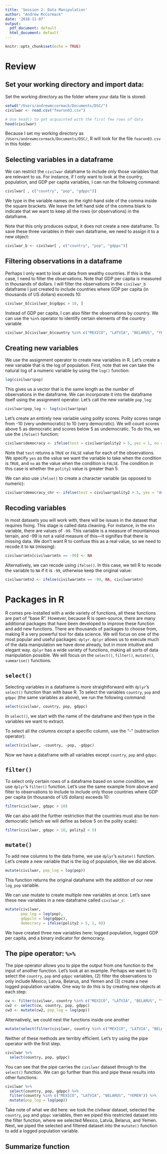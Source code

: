 ```yaml
---
title: 'Session 2: Data Manipulation'
author: "Andrew McCormack"
date: '2018-11-07'
output:
  pdf_document: default
  html_document: default
---
```


```r
knitr::opts_chunk$set(echo = TRUE)
```

# Review

## Set your working directory and import data:

Set the working directory as the folder where your data file is stored:

```r
setwd("/Users/andrewmccormack/Documents/DSC/")
civilwar <- read.csv("fearon03.csv")

# Use head() to get acquainted with the first few rows of data
head(civilwar)
```

Because I set my working directory as `/Users/andrewmccormack/Documents/DSC/`, R will look for the file `fearon03.csv` in this folder.

## Selecting variables in a dataframe

We can restrict the `civilwar` dataframe to include only those variables that are relevant to us. For instance, if I only want to look at the country, population, and GDP per capita variables, I can run the following command:

```r
civilwar[ , c("country", "pop", "gdppc")]
```

We type in the variable names on the right-hand side of the comma inside the square brackets. We leave the left hand side of the comma blank to indicate that we want to keep all the rows (or observations) in the dataframe.

Note that this only produces output, it does not create a new dataframe. To save these three variables in their own dataframe, we need to assign it to a new object:

```r
civilwar_b <- civilwar[ , c("country", "pop", "gdppc")]
```

## Filtering observations in a dataframe

Perhaps I only want to look at data from wealthy countries. If this is the case, I need to filter the observations. Note that GDP per capita is measured in thousands of dollars. I will filter the observations in the `civilwar_b` dataframe I just created to include countries where GDP per capita (in thousands of US dollars) exceeds 10:

```r
civilwar_b[civilwar_b$gdppc > 10, ]
```

Instead of GDP per capita, I can also filter the observations by country. We can use the `%in%` operator to identify certain elements of the country variable

```r
civilwar_b[civilwar_b$country %in% c("MEXICO", "LATVIA", "BELARUS", "YEMEN"), ]
```

## Creating new variables

We use the assignment operator to create new variables in R. Let's create a new variable that is the log of population. First, note that we can take the natural log of a numeric variable by using the `log()` function:

```r
log(civilwar$pop)
```
This gives us a vector that is the same length as the number of observations in the dataframe. We can incorporate it into the dataframe itself using the assignment operator. Let's call the new variable `pop_log`:

```r
civilwar$pop_log <- log(civilwar$pop)
```

Let's create an entirely new variable using polity scores. Polity scores range from -10 (very undemocratic) to 10 (very democratic). We will count scores above 5 as democratic and scores below 5 as undemocratic. To do this, we use the `ifelse()` function:

```r
civilwar$democracy <- ifelse(test = civilwar$polity2 > 5, yes = 1, no = 0)
```

Note that `test` returns a `TRUE` or `FALSE` value for each of the observations. We specify `yes` as the value we want the variable to take when the condition is `TRUE`, and `no` as the value when the condition is `FALSE`. The condition in this case is whether the `polity2` value is greater than 5. 

We can also use `ifelse()` to create a character variable (as opposed to numeric):

```r
civilwar$democracy_chr <- ifelse(test = civilwar$polity2 > 5, yes = "democracy", no = "not democracy")
```


## Recoding variables

In most datasets you will work with, there will be issues in the dataset that requires fixing. This stage is called data cleaning. For instance, in the `mtn` variable, there are values of `-99`. This variable is a measure of mountainous terrain, and -99 is not a valid measure of this---it signifies that there is missing data. We don't want R to confuse this as a real value, so we need to recode it to `NA` (missing):

```r
civilwar$mtn[civilwar$mtn == -99] <- NA
```

Alternatively, we can recode using `ifelse()`. In this case, we tell R to recode the variable to `NA` if it is `-99`, otherwise keep the original value:

```r
civilwar$mtn2 <- ifelse(civilwar$mtn == -99, NA, civilwar$mtn)
```

# Packages in R

R comes pre-installed with a wide variety of functions, all these functions are part of "base R". However, because R is open-source, there are many additional packages that have been developed to improve these function and add new functions. There are thousands of packages to choose from, making R a very powerful tool for data science. We will focus on one of the most popular and useful packages: `dplyr`. `dplyr` allows us to execute much of the data manipulation we have done already, but in more intuitive and elegant way. `dplyr` has a wide variety of functions, making all sorts of data manipulation possible. We will focus on the `select()`, `filter()`, `mutate()`, `summarise()` functions. 

## `select()`

Selecting variables in a dataframe is more straightforward with `dplyr`'s `select()` function than with base R. To select the variables `country`, `pop` and `gdppc` (the same variables as above), we run the following command:

```r
select(civilwar, country, pop, gdppc)
```

In `select()`, we start with the name of the dataframe and then type in the variables we want to extract. 

To select all the columns *except* a specific column, use the "-" (subtraction operator):

```r
select(civilwar, -country, -pop, -gdppc)
```

Now we have a dataframe with all variables except `country`, `pop` and `gdppc`.

## `filter()`

To select only certain rows of a dataframe based on some condition, we use `dplyr`'s `filter()` function. Let's use the same example from above and filter to observations to include to include only those countries where GDP per capita (in thousands of US dollars) exceeds 10:

```r
filter(civilwar, gdppc > 10)
```

We can also add the further restriction that the countries must also be non-democratic (which we will define as below 5 on the polity scale):

```r
filter(civilwar, gdppc > 10, polity2 < 5)
```

## `mutate()`

To add new columns to the data frame, we use `dplyr`'s `mutate()` function. Let's create a new variable that is the log of population, like we did above.

```r
mutate(civilwar, pop_log = log(pop))
```

This function returns the original dataframe with the addition of our new `log_pop` variable.

We can use mutate to create multiple new variables at once. Let's save these new variables in a new dataframe called `civilwar_c`:

```r
mutate(civilwar, 
       pop_log = log(pop),
       gdppcln = log(gdppc),
       democracy = ifelse(polity2 > 5, 1, 0))
```

We have created three new variables here: logged population, logged GDP per capita, and a binary indicator for democracy. 

## The pipe operator: `%>%`

The pipe operator allows you to pipe the output from one function to the input of another function. Let's look at an example. Perhaps we want to (1) select the `country`, `pop` and `gdppc` variables, (2) filter the observations to only include Mexico, Latvia, Belarus, and Yemen and (3) create a new logged population variable. One way to do this is by creating new objects at each step:

```r
cw <- filter(civilwar, country %in% c("MEXICO", "LATVIA", "BELARUS", "YEMEN"))
cw2 <- select(cw, country, pop, gdppc)
cw3 <- mutate(cw2, pop_log = log(pop))
```

Alternatively, we could nest the functions inside one another

```r
mutate(select(filter(civilwar, country %in% c("MEXICO", "LATVIA", "BELARUS", "YEMEN")), country, pop, gdppc), pop_log = log(pop))
```

Neither of these methods are terribly efficient. Let's try using the pipe operator with the first step.

```r
civilwar %>%
  select(country, pop, gdppc)
```

You can see that the pipe carries the `civilwar` dataset through to the `select()` function. We can go further than this and pipe these results into other functions:

```r
civilwar %>%
  select(country, pop, gdppc) %>%
  filter(country %in% c("MEXICO", "LATVIA", "BELARUS", "YEMEN")) %>%
  mutate(pop_log = log(pop))
```

Take note of what we did here: we took the civilwar dataset, selected the `country`, `pop` and `gdppc` variables, then we piped this restricted dataset into the filter function, where we selected Mexico, Latvia, Belarus, and Yemen. Next, we piped the selected and filtered dataset into the `mutate()` function to add a logged population variable. 

## Summarize function
